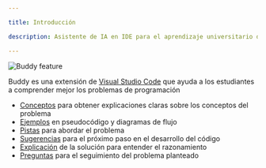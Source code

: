```yaml
---

title: Introducción

description: Asistente de IA en IDE para el aprendizaje universitario de programación básica

---
```


![Buddy feature](/images/readme.jpg)

Buddy es una extensión de [Visual Studio Code](https://marketplace.visualstudio.com/items?itemName=dprol.BuddyAI) que ayuda a los estudiantes a comprender mejor los problemas de programación

- [Conceptos](../essentials/conceptos) para obtener explicaciones claras sobre los conceptos del problema 
- [Ejemplos](../essentials/ejemplos) en pseudocódigo y diagramas de flujo
- [Pistas](../essentials/pistas) para abordar el problema
- [Sugerencias](../essentials/next) para el próximo paso en el desarrollo del código
- [Explicación](../essentials/solucion) de la solución para entender el razonamiento
- [Preguntas](../essentials/preguntas) para el seguimiento del problema planteado